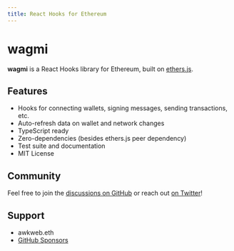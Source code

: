 ```yaml
---
title: React Hooks for Ethereum
---
```


# wagmi

**wagmi** is a React Hooks library for Ethereum, built on [ethers.js](https://github.com/ethers-io/ethers.js).

## Features

- Hooks for connecting wallets, signing messages, sending transactions, etc.
- Auto-refresh data on wallet and network changes
- TypeScript ready
- Zero-dependencies (besides ethers.js peer dependency)
- Test suite and documentation
- MIT License

## Community

Feel free to join the [discussions on GitHub](https://github.com/tmm/wagmi/discussions) or reach out [on Twitter](https://twitter.com/awkweb)!

## Support

- awkweb.eth
- [GitHub Sponsors](https://github.com/sponsors/tmm)
